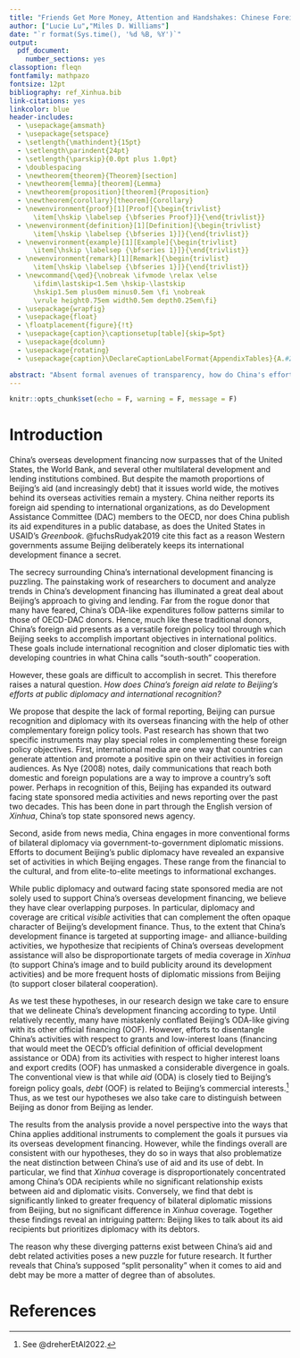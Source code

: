 ```yaml
---
title: "Friends Get More Money, Attention and Handshakes: Chinese Foreign Aid, Xinhua and Diplomatic Visits"
author: ["Lucie Lu","Miles D. Williams"]
date: "`r format(Sys.time(), '%d %B, %Y')`"
output: 
  pdf_document:
    number_sections: yes
classoption: fleqn
fontfamily: mathpazo
fontsize: 12pt
bibliography: ref_Xinhua.bib
link-citations: yes
linkcolor: blue
header-includes:
  - \usepackage{amsmath}
  - \usepackage{setspace}
  - \setlength{\mathindent}{15pt}
  - \setlength\parindent{24pt}
  - \setlength{\parskip}{0.0pt plus 1.0pt}
  - \doublespacing
  - \newtheorem{theorem}{Theorem}[section]
  - \newtheorem{lemma}[theorem]{Lemma}
  - \newtheorem{proposition}[theorem]{Proposition}
  - \newtheorem{corollary}[theorem]{Corollary}
  - \newenvironment{proof}[1][Proof]{\begin{trivlist}
      \item[\hskip \labelsep {\bfseries Proof}]}{\end{trivlist}}
  - \newenvironment{definition}[1][Definition]{\begin{trivlist}
      \item[\hskip \labelsep {\bfseries 1}]}{\end{trivlist}}
  - \newenvironment{example}[1][Example]{\begin{trivlist}
      \item[\hskip \labelsep {\bfseries 1}]}{\end{trivlist}}
  - \newenvironment{remark}[1][Remark]{\begin{trivlist}
      \item[\hskip \labelsep {\bfseries 1}]}{\end{trivlist}}
  - \newcommand{\qed}{\nobreak \ifvmode \relax \else
      \ifdim\lastskip<1.5em \hskip-\lastskip
      \hskip1.5em plus0em minus0.5em \fi \nobreak
      \vrule height0.75em width0.5em depth0.25em\fi}
  - \usepackage{wrapfig}
  - \usepackage{float}
  - \floatplacement{figure}{!t}
  - \usepackage{caption}\captionsetup[table]{skip=5pt}
  - \usepackage{dcolumn}
  - \usepackage{rotating}
  - \usepackage{caption}\DeclareCaptionLabelFormat{AppendixTables}{A.#2}

abstract: "Absent formal avenues of transparency, how do China's efforts at gaining international recognition and promoting good relations with aid recipients play out in Beijings foreign aid giving? We bring a novel perspective to this issue by considering Chinese media coverage of developing countries intended for foreign audiences and China’s bilateral diplomatic activities. These measures capture two distinct but related aspects of China’s foreign policy: status/legitimacy in the eyes of a foreign (predominantly Western) audience and south-south diplomacy. To the extent that China’s development finance complements these goals, we expect greater coverage of a developing country in a Chinese media outlet directed to foreign readers and greater bilateral diplomatic activity to correlate with greater Chinese foreign aid giving. To test this expectation we merge AidData’s Chinese development finance dataset with two newly available datasets: (1) AidData’s compiled yearly counts of bilateral official diplomatic visits from China and (2) millions of English edition *Xinhua* news articles from 2000 to 2014 scraped by the Cline Center for Advanced Social Research. We find that greater media coverage of developing countries targeted at a foreign audience via the English version of *Xinhua* and the number of diplomatic visits to a developing country predict greater receipt of Chinese aid. Our results support the view that Chinese aid allocation patterns map to China’s broader diplomacy and legitimacy seeking objectives on the world stage."
---
```


```r
knitr::opts_chunk$set(echo = F, warning = F, message = F)
```


# Introduction 

China's overseas development financing now surpasses that of the United States, the World Bank, and several other multilateral development and lending institutions combined. But despite the mamoth proportions of Beijing's aid (and increasingly debt) that it issues world wide, the motives behind its overseas activities remain a mystery. China neither reports its foreign aid spending to international organizations, as do Development Assistance Committee (DAC) members to the OECD, nor does China publish its aid expenditures in a public database, as does the United States in USAID's *Greenbook*. @fuchsRudyak2019 cite this fact as a reason Western governments assume Beijing deliberately keeps its international development finance a secret. 

The secrecy surrounding China's international development financing is puzzling. The painstaking work of researchers to document and analyze trends in China's development financing has illuminated a great deal about Beijing's approach to giving and lending. Far from the rogue donor that many have feared, China's ODA-like expenditures follow patterns similar to those of OECD-DAC donors. Hence, much like these traditional donors, China's foreign aid presents as a versatile foreign policy tool through which Beijing seeks to accomplish important objectives in international politics. These goals include international recognition and closer diplomatic ties with developing countries in what China calls "south-south" cooperation.

However, these goals are difficult to accomplish in secret. This therefore raises a natural question. *How does China's foreign aid relate to Beijing's efforts at public diplomacy and international recognition?*

We propose that despite the lack of formal reporting, Beijing can pursue recognition and diplomacy with its overseas financing with the help of other complementary foreign policy tools. Past research has shown that two specific instruments may play special roles in complementing these foreign policy objectives. First, international media are one way that countries can generate attention and promote a positive spin on their activities in foreign audiences. As Nye (2008) notes, daily communications that reach both domestic and foreign populations are a way to improve a country's soft power. Perhaps in recognition of this, Beijing has expanded its outward facing state sponsored media activities and news reporting over the past two decades. This has been done in part through the English version of *Xinhua*, China's top state sponsored news agency.

Second, aside from news media, China engages in more conventional forms of bilateral diplomacy via government-to-government diplomatic missions. Efforts to document Beijing's public diplomacy have revealed an expansive set of activities in which Beijing engages. These range from the financial to the cultural, and from elite-to-elite meetings to informational exchanges.

While public diplomacy and outward facing state sponsored media are not solely used to support China's overseas development financing, we believe they have clear overlapping purposes. In particular, diplomacy and coverage are critical *visible* activities that can complement the often opaque character of Beijing's development finance. Thus, to the extent that China's development finance is targeted at supporting image- and alliance-building activities, we hypothesize that recipients of China's overseas development assistance will also be disproportionate targets of media coverage in *Xinhua* (to support China's image and to build publicity around its development activities) and be more frequent hosts of diplomatic missions from Beijing (to support closer bilateral cooperation).

As we test these hypotheses, in our research design we take care to ensure that we delineate China's development financing according to type. Until relatively recently, many have mistakenly conflated Beijing's ODA-like giving with its other official financing (OOF). However, efforts to disentangle China's activities with respect to grants and low-interest loans (financing that would meet the OECD's official definition of official development assistance or ODA) from its activities with respect to higher interest loans and export credits (OOF) has unmasked a considerable divergence in goals. The conventional view is that while *aid* (ODA) is closely tied to Beijing's foreign policy goals, *debt* (OOF) is related to Beijing's commercial interests.^[See @dreherEtAl2022.] Thus, as we test our hypotheses we also take care to distinguish between Beijing as donor from Beijing as lender.

The results from the analysis provide a novel perspective into the ways that China applies additional instruments to complement the goals it pursues via its overseas development financing. However, while the findings overall are consistent with our hypotheses, they do so in ways that also problematize the neat distinction between China's use of aid and its use of debt. In particular, we find that *Xinhua* coverage is disproportionately concentrated among China's ODA recipients while no significant relationship exists between aid and diplomatic visits. Conversely, we find that debt is significantly linked to greater frequency of bilateral diplomatic missions from Beijing, but no significant difference in *Xinhua* coverage. Together these findings reveal an intriguing pattern: Beijing likes to talk about its aid recipients but prioritizes diplomacy with its debtors.

The reason why these diverging patterns exist between China's aid and debt related activities poses a new puzzle for future research. It further reveals that China's supposed "split personality" when it comes to aid and debt may be more a matter of degree than of absolutes.


\clearpage

# References